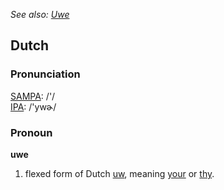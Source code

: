 ''See also: [[Uwe]]''
==Dutch==

===Pronunciation===
[[w:SAMPA|SAMPA]]: /'/<br>
[[w:IPA|IPA]]: /'ywɚ/

===Pronoun===
'''uwe'''
# flexed form of Dutch [[uw]], meaning [[your]] or [[thy]].